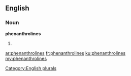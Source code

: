 ==English==

===Noun===
'''phenanthrolines'''

# {{plural of|phenanthroline}}

[[Category:English plurals]]

[[ar:phenanthrolines]]
[[fr:phenanthrolines]]
[[ku:phenanthrolines]]
[[my:phenanthrolines]]